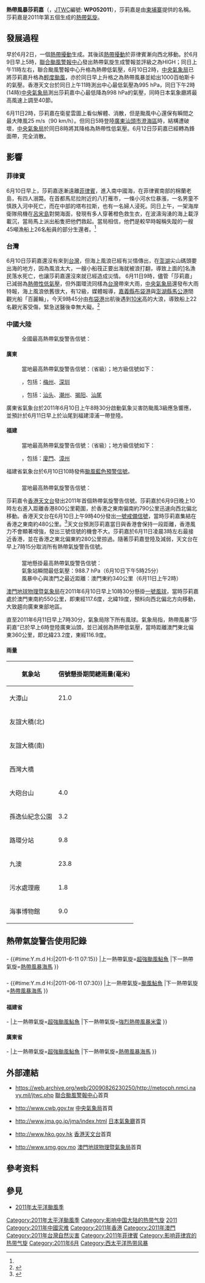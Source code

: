 {{Refimprove|time=2019-04-24T15:32:52+00:00}}
{{NoteTA
|G1=TyphoonNew
|G2=CWBTyphoonOld
|T=zh-hans:热带风暴莎莉嘉 (2011年);zh-hant:熱帶風暴莎莉嘉 (2011年);zh-hk:熱帶風暴莎莉嘉 (2011年);zh-tw:輕度颱風莎莉佳 (2011年);zh-mo:熱帶風暴莎莉嘉 (2011年);
|1=zh-hans:热带风暴莎莉嘉;zh-hant:熱帶風暴莎莉嘉;zh-hk:熱帶風暴莎莉嘉;zh-tw:輕度颱風莎莉佳;zh-mo:熱帶風暴莎莉嘉;
}}
{{颱風基礎資訊新
|颱風名稱               = 熱帶風暴莎莉嘉
|外文名稱               = Tropical Storm Sarika
|外文語言               = 英文
|代表圖像               = Sarika 2011-06-08 Terra.jpg
|代表圖像名稱           = 6月8日的熱帶風暴莎莉嘉
|形成日期               = 2011年6月9日
|消散日期               = 2011年6月11日
|十分鐘平均風速JMA      = 40|JMA=knot
|十分鐘平均風速CWB      = 18|CWB=m/s
|十分鐘平均風速KMA      = 19|KMA=m/s
|十分鐘平均風速HKO      = 65
|十分鐘平均風速SMG      = 67
|十分鐘平均風速PAGASA   = 65
|二分鐘平均風速         = 20|NMC=m/s
|一分鐘平均風速         = 30|SSHS=knot
|瞬間最大陣風           = 110
|最低氣壓               = 996
|財產損失               = 
|死傷人數               = 7死22傷<ref name="#1">[http://news.sina.com.hk/news/12/1/1/2352821/1.html  新浪香港新聞] {{webarchive|url=https://archive.is/20120715142404/http://news.sina.com.hk/news/12/1/1/2352821/1.html |date=2012-07-15 }}</ref><ref>[http://n.yam.com/ebcnews/society/201106/20110611997941.html  華視新聞]</ref>
|影響地區               = {{PHI}}<br/>{{HKG}}<br/>{{TWN}}（1死22人受傷）<br/>{{Macau}}<br/>{{CHN}}[[中國大陸|大陸]]
|備註                   = 
|颱風路徑圖             = Sarika 2011 track.png
|風季年份               = 2011
|風季位置               = 太平洋
}}
{{UTC+8}}
{{portal phs}}
'''熱帶風暴莎莉嘉'''（{{lang-en|'''Tropical Storm Sarika'''}}，[[聯合颱風警報中心|JTWC]]編號: '''WP052011'''），莎莉嘉是由[[柬埔寨|柬埔寨]]提供的名稱。莎莉嘉是2011年第五個生成的[[熱帶氣旋|熱帶氣旋]]。

==發展過程==
{{phs wikify}}
早於6月2日，一個[[熱帶擾動|熱帶擾動]]生成。其後該[[熱帶擾動|熱帶擾動]]於菲律賓漸向西北移動。於6月9日早上5時，[[聯合颱風警報中心|聯合颱風警報中心]]發出熱帶氣旋生成警報並評級之為HIGH；同日上午11時左右，聯合颱風警報中心升格為熱帶低氣壓，6月10日2時，[[中央氣象局|中央氣象局]]已將莎莉嘉升格為[[輕度颱風|輕度颱風]]，亦於同日早上升格之為熱帶風暴並給出1000百帕斯卡的氣壓。香港天文台於同日上午11時測出中心最低氣壓為995 hPa，同日下午2時(14時)[[中央氣象局|中央氣象局]]測出莎莉嘉中心最低降為998 hPa的氣壓，同時日本氣象廳將最高風速上調至40節。

6月11日2時，莎莉嘉在衛星雲圖上看似解體、消散，但是颱風中心還保有瞬間之最大陣風25 m/s（90 km/h）。但同日5時登陸[[廣東|廣東]][[汕頭市|汕頭市]][[澄海區|澄海區]]時，結構遭破壞，[[中央氣象局|中央氣象局]]於同日8時將其降格為熱帶性低氣壓。6月12日莎莉嘉已經轉為鋒面帶，完全消散。

==影響==
===菲律賓===
6月10日早上，莎莉嘉逐漸遠離[[菲律賓|菲律賓]]，進入南中國海，在菲律賓南部的棉蘭老島，有四人溺斃。在首都馬尼拉附近的八打雁市，一條小河水位暴漲，一名男童不慎跌入河中死亡，而在中部的塔布拉斯，也有一名婦人浸死。同日上午，一架海岸衛隊飛機在[[呂宋島|呂宋島]]對開海面，發現有多人穿著橙色救生衣，在波濤洶湧的海上載浮載沉，當局馬上派出船隻把他們救起。當局相信，他們是較早時報稱失蹤的一艘45噸漁船上26名船員的部分生還者。<ref name="#1"/>

===台灣===
6月10日莎莉嘉還沒有來到[[台灣|台灣]]，但海上風浪已經有災情傳出，在[[澎湖|澎湖]]尖山碼頭要出海的地方，因為風浪太大，一艘小船筏正要出海就被浪打翻，導致上面的[[1|1]]名漁民落水死亡，也讓莎莉嘉還沒來就已經造成災情。
6月11日9時，儘管「莎莉嘉」已減弱為[[熱帶性低氣壓|熱帶性低氣壓]]，但外圍環流同樣為[[台灣|台灣]]帶來大雨，[[中央氣象局|中央氣象局]]還發布大雨特報，海上風浪依舊很大，有12級，媒體報導，[[嘉義縣|嘉義縣]][[布袋港|布袋港]]與[[澎湖縣|澎湖縣]][[馬公港|馬公港]]間觀光船「百麗輪」，今天9時45分由[[布袋港|布袋港]]出航後遇到[[10|10]][[公尺|米]]高的大浪，導致船上22名觀光客受傷，緊急送醫後幸無大礙。<ref>{{Cite web |url=http://n.yam.com/ebcnews/society/201106/20110611997941.html |title=華視新聞 |access-date=2011-06-12 |archive-date=2019-08-22 |archive-url=https://web.archive.org/web/20190822085529/http://n.yam.com/Article/20110611997941 |dead-url=no }}</ref>

===中國大陸===
: 全國最高熱帶氣旋警告信號：{{CNTY|1}}
====廣東====
: 當地最高熱帶氣旋警告信號：{{GDTY|2}}（省級）；地方級信號如下：
: {{GDTY|1}}，包括：[[梅州|梅州]]、[[深圳|深圳]]
: {{GDTY|2}}，包括：[[汕头|汕头]]、[[潮州|潮州]]、[[揭阳|揭阳]]、[[汕尾|汕尾]]
廣東省氣象台於2011年6月10日上午8時30分啟動氣象災害防颱風3級應急響應，並預計於6月11日早上於汕尾到福建漳浦一帶登陸。

====福建====
: 當地最高熱帶氣旋警告信號：{{CNTY|1}}（省級）；地方級信號如下：
: {{CNTY|1}}，包括：[[廈門|廈門]]、[[漳州|漳州]]
福建省氣象台於6月10日10時發佈[[熱帶氣旋警告#.E4.B8.AD.E5.9C.8B.E5.A4.A7.E9.99.B8|颱風藍色預警信號]]。

==={{HK}}===

: 當地最高熱帶氣旋警告信號：{{HKTY|1}}
莎莉嘉令[[香港天文台|香港天文台]]發出2011年首個熱帶氣旋警告信號。莎莉嘉於6月9日晚上10時左右進入距離香港800公里範圍，於香港之東南偏南約790公里迅速向西北偏北移動。香港天文台在6月10日上午9時40分發出[[一號戒備信號|一號戒備信號]]，當時莎莉嘉集結在香港之東南約480公里。<ref>{{Cite web |url=http://www.info.gov.hk/gia/wr/201106/10c.htm |title=存档副本 |access-date=2011-06-10 |archive-date=2019-06-25 |archive-url=https://web.archive.org/web/20190625232546/https://www.info.gov.hk/gia/wr/201106/10c.htm |dead-url=no }}</ref>天文台預測莎莉嘉當日與香港會保持一段距離，香港風力不會顯著增強，發出三號信號的機會不大。莎莉嘉於6月11日凌晨3時左右最接近香港，並在香港之東北偏東約280公里掠過。隨著莎莉嘉登陸及減弱，天文台在早上7時15分取消所有熱帶氣旋警告信號。

==={{MAC}}===
{{MOTY Wind|hour|紀念孫中山市政公園=7.6|污水處理廠=17.6|大炮台山=10.0|海事博物館=11.0|友誼大橋北峰=23.8|友誼大橋南峰=23.8|西灣大橋=23.6|大潭山(觀察坪)=12.3|九澳(自動氣候站)=15.7|路環分站=5.1|Remark=}}
:當地懸掛最高熱帶氣旋警告信號：{{MOTY|1}}
:氣象站瞬間最低氣壓：988.7 hPa（6月10日下午5時25分）
:風暴中心與澳門之最近距離：澳門東約340公里（6月11日上午2時）
[[地球物理暨氣象局|澳門地球物理暨氣象局]]在2011年6月10日早上10時30分懸掛[[一號風球|一號風球]]，當時莎莉嘉處於澳門東南約550公里，即東經117.6度，北緯19度，預料向西北偏北方向移動，大致趨向廣東東部地區。

直至2011年6月11日早上7時30分，氣象局除下所有風球。氣象局指，熱帶風暴“莎莉嘉”已於早上6時登陸廣東汕頭，並已減弱為熱帶低氣壓，當時距離澳門東北偏東360公里，即北緯23.2度，東經116.9度。
====雨量====
{| class="wikitable sortable"
|-
! 氣象站 !! 信號懸掛期間總雨量(毫米)
|-
| 大潭山 || 21.0
|-
| 友誼大穚(北) || 
|-
| 友誼大穚(南) ||
|-
| 西灣大橋 || 
|-
| 大砲台山 || 4.0
|-
| 孫逸仙紀念公園 || 3.2
|-
| 路環分站 || 9.8
|-
| 九澳 || 23.8
|-
| 污水處理廠 || 1.8
|-
| 海事博物館 || 9.0
|}

==熱帶氣旋警告使用記錄==
=== {{HK}} ===
{{熱帶氣旋警告使用記錄
|氣象台={{flagicon|Hong Kong}}[[香港天文台|香港天文台]]
|警告系統=[[香港熱帶氣旋警告信號|熱帶氣旋警告信號]]
|熱帶氣旋警告={{HKTY|1}}
|使用時間={{#time:Y.m.d H:i|2011-06-10 09:40}} - {{#time:Y.m.d H:i|2011-6-11 07:15}}
|上一熱帶氣旋=[[超強颱風鮎魚_(2010年)|超強颱風鮎魚]]
|下一熱帶氣旋=[[熱帶風暴海馬_(2011年)|熱帶風暴海馬]]
}}

=== {{MACAU}} ===
{{熱帶氣旋警告使用記錄
|氣象台={{flagicon|Macau}}[[地球物理暨氣象局|澳門地球物理暨氣象局]]
|警告系統=[[熱帶氣旋信號|熱帶氣旋信號]]
|熱帶氣旋警告={{MOTY|1}}
|使用時間={{#time:Y.m.d H:i|2010-06-10 10:30}} - {{#time:Y.m.d H:i|2011-06-11 07:30}}
|上一熱帶氣旋=[[颱風鮎魚_(2010年)|颱風鮎魚]]
|下一熱帶氣旋=[[熱帶風暴海馬_(2011年)|熱帶風暴海馬]]
}}

=== {{CHNML}} ===
====福建省====
{{熱帶氣旋警告使用記錄
|氣象台={{flagicon|China}}福建省氣象台
|熱帶氣旋警告={{CNTY|2}}
|使用時間A={{#time:Y.m.d H:i|2011-06-10 08:15}} - <!--{{#time:Y.m.d H:i|}}--> 
|上一熱帶氣旋=[[超強颱風鮎魚_(2010年)|超強颱風鮎魚]]
|下一熱帶氣旋=[[熱帶風暴米雷_(2011年)|強烈熱帶風暴米雷]]
}}
====廣東省====
{{熱帶氣旋警告使用記錄
|氣象台={{flagicon|China}}廣東省氣象台
|警告系統=[[熱帶氣旋警告#廣東省|颱風預警信號]]
|熱帶氣旋警告={{CNTY|2}}
|使用時間={{#time:Y.m.d H:i|2011-06-10 10:10}} - <!--{{#time:Y.m.d H:i|}}--> 
|上一熱帶氣旋=[[超強颱風鮎魚_(2010年)|超強颱風鮎魚]]
|下一熱帶氣旋=[[熱帶風暴海馬_(2011年)|熱帶風暴海馬]]
}}

==外部連結==
*{{en}}https://web.archive.org/web/20090826230250/http://metocph.nmci.navy.mil/jtwc.php [[聯合颱風警報中心|聯合颱風警報中心]]首頁
*{{zh-tw}}http://www.cwb.gov.tw {{Wayback|url=http://www.cwb.gov.tw/ |date=20181025071210 }} [[中央氣象局|中央氣象局]]首頁
*{{ja}}http://www.jma.go.jp/jma/index.html {{Wayback|url=http://www.jma.go.jp/jma/index.html |date=20110320125420 }} [[日本氣象廳|日本氣象廳]]首頁
*{{zh-hk}}http://www.hko.gov.hk {{Wayback|url=http://www.hko.gov.hk/ |date=20110224003313 }} [[香港天文台|香港天文台]]首頁
*{{zh-hk}}http://www.smg.gov.mo {{Wayback|url=http://www.smg.gov.mo/ |date=20140517030343 }} [[澳門地球物理暨氣象局|澳門地球物理暨氣象局]]首頁

==參考资料==
{{commonscat|Tropical Storm Sarika (2011)}}
{{reflist}}

==參見==
* [[2011年太平洋颱風季|2011年太平洋颱風季]]
{{2011_Pacific_typhoon_season_buttons}}
{{台灣颱風}}

[[Category:2011年太平洋颱風季|Category:2011年太平洋颱風季]]
[[Category:影响中国大陆的热带气旋|Category:影响中国大陆的热带气旋]]
[[Category:登陆汕头的热带气旋|2011]]
[[Category:2011年中國灾难|Category:2011年中國灾难]]
[[Category:2011年香港|Category:2011年香港]]
[[Category:2011年澳門|Category:2011年澳門]]
[[Category:2011年台灣自然災害|Category:2011年台灣自然災害]]
[[Category:2011年菲律賓|Category:2011年菲律賓]]
[[Category:影响菲律宾的热带气旋|Category:影响菲律宾的热带气旋]]
[[Category:2011年6月|Category:2011年6月]]
[[Category:西太平洋热带风暴|Category:西太平洋热带风暴]]